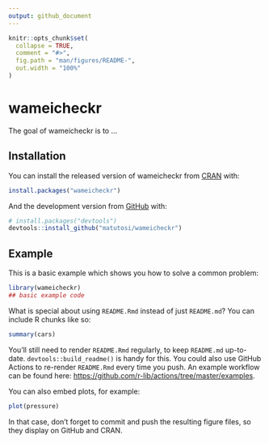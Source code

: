 ```yaml
---
output: github_document
---
```


<!-- README.md is generated from README.Rmd. Please edit that file -->

```r
knitr::opts_chunk$set(
  collapse = TRUE,
  comment = "#>",
  fig.path = "man/figures/README-",
  out.width = "100%"
)
```

# wameicheckr

<!-- badges: start -->
<!-- badges: end -->

The goal of wameicheckr is to ...

## Installation

You can install the released version of wameicheckr from [CRAN](https://CRAN.R-project.org) with:

``` r
install.packages("wameicheckr")
```

And the development version from [GitHub](https://github.com/) with:

``` r
# install.packages("devtools")
devtools::install_github("matutosi/wameicheckr")
```
## Example

This is a basic example which shows you how to solve a common problem:

```r
library(wameicheckr)
## basic example code
```

What is special about using `README.Rmd` instead of just `README.md`? You can include R chunks like so:

```r
summary(cars)
```

You'll still need to render `README.Rmd` regularly, to keep `README.md` up-to-date. `devtools::build_readme()` is handy for this. You could also use GitHub Actions to re-render `README.Rmd` every time you push. An example workflow can be found here: <https://github.com/r-lib/actions/tree/master/examples>.

You can also embed plots, for example:

```r
plot(pressure)
```

In that case, don't forget to commit and push the resulting figure files, so they display on GitHub and CRAN.
